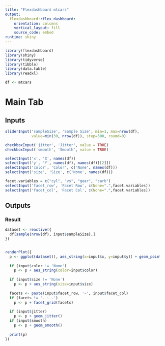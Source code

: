 ---
title: "Flexdashboard mtcars"
output: 
  flexdashboard::flex_dashboard:
    orientation: columns
    vertical_layout: fill
    source_code: embed
runtime: shiny
---

```{r setup, include=FALSE}
library(flexdashboard)
library(shiny)
library(tidyverse)
library(tibble)
library(data.table)
library(readxl)
```

```{r}
df <- mtcars
```


Main Tab
==========================

Inputs {.sidebar}
-------------------------

```{r}
sliderInput('sampleSize', 'Sample Size', min=1, max=nrow(df),
            value=min(30, nrow(df)), step=500, round=0)

checkboxInput('jitter', 'Jitter', value = TRUE)
checkboxInput('smooth', 'Smooth', value = TRUE)

selectInput('x', 'X', names(df))
selectInput('y', 'Y', names(df), names(df)[[2]])
selectInput('color', 'Color', c('None', names(df)))
selectInput('size', 'Size', c('None', names(df)))

facet.variables = c("cyl", "vs", "gear", "carb")
selectInput('facet_row', 'Facet Row', c(None=".",facet.variables))
selectInput('facet_col', 'Facet Col', c(None=".",facet.variables))
```


Outputs
-------------------------
### Result

```{r}
dataset <- reactive({
  df[sample(nrow(df), input$sampleSize),]
})


renderPlot({
  p <- ggplot(dataset(), aes_string(x=input$x, y=input$y)) + geom_point()
  
  if (input$color != 'None')
    p <- p + aes_string(color=input$color)
  
  if (input$size != 'None')
    p <- p + aes_string(size=input$size)
  
  facets <- paste(input$facet_row, '~', input$facet_col)
  if (facets != '. ~ .')
    p <- p + facet_grid(facets)
  
  if (input$jitter)
    p <- p + geom_jitter()
  if (input$smooth)
    p <- p + geom_smooth()
  
  print(p)
})
```

